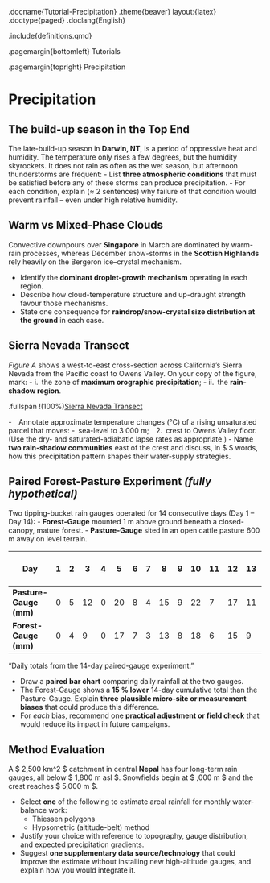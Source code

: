 .docname{Tutorial-Precipitation}
.theme{beaver} layout:{latex}
.doctype{paged}
.doclang{English}

.include{definitions.qmd}

.pagemargin{bottomleft}
    Tutorials

.pagemargin{topright}
    Precipitation

# Precipitation
## The build-up season in the Top End
The late-build-up season in **Darwin, NT**, is a period of oppressive heat and humidity. The temperature only rises a few degrees, but the humidity skyrockets. It does not rain as often as the wet season, but afternoon thunderstorms are frequent:
- List **three atmospheric conditions** that must be satisfied before any of these storms can produce precipitation.
- For each condition, explain (≈ 2 sentences) why failure of that condition would prevent rainfall – even under high relative humidity.

## Warm vs Mixed-Phase Clouds

Convective downpours over **Singapore** in March are dominated by warm-rain processes, whereas December snow-storms in the **Scottish Highlands** rely heavily on the Bergeron ice–crystal mechanism.

- Identify the **dominant droplet-growth mechanism** operating in each region.
- Describe how cloud-temperature structure and up-draught strength favour those mechanisms.
- State one consequence for **raindrop/snow-crystal size distribution at the ground** in each case.

## Sierra Nevada Transect

*Figure A* shows a west-to-east cross-section across California’s Sierra Nevada from the Pacific coast to Owens Valley. On your copy of the figure, mark:
- i. the zone of **maximum orographic precipitation**;
- ii. the **rain-shadow region**.

.fullspan
    !(100%)[Sierra Nevada Transect](image/internet_googlemaps_sierraNevada.png "Sierra Nevada Transect on Google Earth")

- Annotate approximate temperature changes (°C) of a rising unsaturated parcel that moves:
    - sea-level to 3 000 m; 2. crest to Owens Valley floor. (Use the dry- and saturated-adiabatic lapse rates as appropriate.)
    - Name **two rain-shadow communities** east of the crest and discuss, in  $ \approx 100 $ words, how this precipitation pattern shapes their water-supply strategies.

## Paired Forest-Pasture Experiment  *(fully hypothetical)*
Two tipping-bucket rain gauges operated for 14 consecutive days (Day 1 – Day 14):
- **Forest-Gauge** mounted 1 m above ground beneath a closed-canopy, mature forest.
- **Pasture-Gauge** sited in an open cattle pasture 600 m away on level terrain.

| Day | 1 | 2 | 3 | 4 | 5 | 6 | 7 | 8 | 9 | 10 | 11 | 12 | 13 | 14 | **Σ 14-d** |
|-----|---|---|---|---|---|---|---|---|---|----|----|----|----|----|-----------|
| **Pasture-Gauge (mm)** | 0 | 5 | 12 | 0 | 20 | 8 | 4 | 15 | 9 | 22 | 7 | 17 | 11 | 10 | **140 mm** |
| **Forest-Gauge (mm)**  | 0 | 4 | 9 | 0 | 17 | 7 | 3 | 13 | 8 | 18 | 6 | 15 | 9 | 10 | **119 mm** |
"Daily totals from the 14-day paired-gauge experiment."

- Draw a **paired bar chart** comparing daily rainfall at the two gauges.
- The Forest-Gauge shows a **15 % lower** 14-day cumulative total than the Pasture-Gauge. Explain **three plausible micro-site or measurement biases** that could produce this difference.
- For *each* bias, recommend one **practical adjustment or field check** that would reduce its impact in future campaigns.

## Method Evaluation  
A $ 2,500\ km^2 $ catchment in central **Nepal** has four long-term rain gauges, all below $ 1,800\ m\ asl $.  Snowfields begin at $ \approx 3,000 m $ and the crest reaches $ 5,000 m $.

- Select **one** of the following to estimate areal rainfall for monthly water-balance work:
    - Thiessen polygons
    - Hypsometric (altitude-belt) method
- Justify your choice with reference to topography, gauge distribution, and expected precipitation gradients.
- Suggest **one supplementary data source/technology** that could improve the estimate without installing new high-altitude gauges, and explain how you would integrate it.
